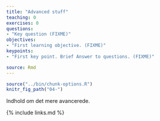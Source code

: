 ```yaml
---
title: "Advanced stuff"
teaching: 0
exercises: 0
questions:
- "Key question (FIXME)"
objectives:
- "First learning objective. (FIXME)"
keypoints:
- "First key point. Brief Answer to questions. (FIXME)"

source: Rmd
---
```

```r
source("../bin/chunk-options.R")
knitr_fig_path("04-")
```

Indhold om det mere avancerede.

{% include links.md %}